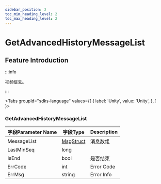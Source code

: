 ```yaml
---
sidebar_position: 2
toc_min_heading_level: 2
toc_max_heading_level: 2
---
```


# GetAdvancedHistoryMessageList

## Feature Introduction

:::info

视频信息。

:::

<Tabs
groupId="sdks-language"
values={[
{ label: 'Unity', value: 'Unity', },
]
}>

<TabItem value="Unity">

### GetAdvancedHistoryMessageList

| 字段Parameter Name        | 字段Type | Description         |
| -------------- | -------- | ------------ |
| MessageList | [MsgStruct](/class/message/messageInfo.mdx) | 消息数组     |
| LastMinSeq| long   |   |
|IsEnd | bool | 是否结束  |
| ErrCode|  int | Error Code         |
|ErrMsg | string|  Error Info       |

</TabItem>
</Tabs>
